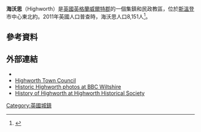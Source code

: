 {{infobox UK place
|static_image_name= Traffic lights at Highworth town centre. - geograph.org.uk - 307469.jpg
|static_image_caption= 
|static_image_alt= Traffic junction with Queen Anne redbrick house beyond
|country= 英格蘭
|official_name= Highworth
|civil_parish= Highworth
|latitude= 51.631
|longitude= -1.712
|population= 8151
|population_ref= （[[2011年英國人口普查|2011年普查]]）<ref name="ONS" />
|unitary_england= [[Borough_of_Swindon|Borough of Swindon]]
|lieutenancy_england= [[威爾特郡|威爾特郡]]
|region = 西南英格蘭
|constituency_westminster= [[北斯溫登_(英國國會選區)|北斯溫登]]
|post_town= Swindon
|postcode_district= SN6
|postcode_area= SN
|dial_code= 01793
|os_grid_reference= SU200925
|website = [http://www.highworthtowncouncil.gov.uk/ Town Council]
}}
'''海沃思'''（Highworth）是[[英國|英國]][[英格蘭|英格蘭]][[威爾特郡|威爾特郡]]的一個集鎮和民政教區，位於[[斯温顿|斯溫登]]市中心東北約{{convert|6|mi|km|0}}。2011年英國人口普查時，海沃思人口8,151人<ref name=ONS>{{cite web |url=http://www.neighbourhood.statistics.gov.uk/dissemination/LeadKeyFigures.do?a=7&b=11124589&c=Highworth&d=16&e=62&g=6393409&i=1001x1003x1032x1004&m=0&r=1&s=1412978063242&enc=1 |title=Area: Highworth (Parish) |work=Key Figures for 2011 Census: Key Statistics |publisher=Office for National Statistics |accessdate=10 October 2014 |archive-url=https://web.archive.org/web/20160304061515/http://www.neighbourhood.statistics.gov.uk/dissemination/LeadKeyFigures.do?a=7&b=11124589&c=Highworth&d=16&e=62&g=6393409&i=1001x1003x1032x1004&m=0&r=1&s=1412978063242&enc=1 |archive-date=2016-03-04 |dead-url=yes }}</ref>。
==參考資料==
{{reflist|colwidth=30em}}

==外部連結==
{{commonscat|Highworth}}
*{{dmoz|/Regional/Europe/United_Kingdom/England/Wiltshire/Highworth/}}
*[http://www.highworthtowncouncil.gov.uk/ Highworth Town Council] {{Wayback|url=http://www.highworthtowncouncil.gov.uk/ |date=20160916224039 }}
*[http://www.bbc.co.uk/wiltshire/content/image_galleries/historic_highworth_photos_gallery1.shtml Historic Highworth photos at BBC Wiltshire] {{Wayback|url=http://www.bbc.co.uk/wiltshire/content/image_galleries/historic_highworth_photos_gallery1.shtml |date=20170328083931 }}
*[https://web.archive.org/web/20140626043457/http://highworthhistoricalsociety.co.uk/abouthighworth.htm History of Highworth at Highworth Historical Society]
[[Category:英國城鎮|Category:英國城鎮]]